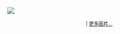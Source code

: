 <div style="float:{{{2}}};">[[File:{{{1}}}|{{{2}}}]]<div style="text-align:center; margin:1em; font-size:80%">{{{4}}} | [[:commons:Category:{{{5}}}|更多圖片...]]</div></div>